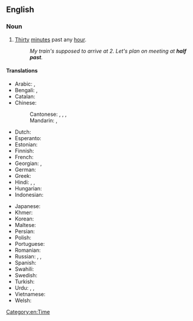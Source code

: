 {{also|half-past}}
==English==

===Noun===
{{en-noun|-}}

# [[thirty|Thirty]] [[minute]]s past any [[hour]].
#: ''My train's supposed to arrive at 2. Let's plan on meeting at '''half past'''.''

====Translations====
{{trans-top|"half past one" as example of usage in other languages}}
* Arabic: {{t|ar|السَّاعَة وَالنِّصْف|tr=as-sāʿa wa-n-niṣf}}, {{t|ar|السَّاعَة الْوَاحِدَة وَالنِّصْف|tr=as-sāʿa l-wāḥida wa-n-niṣf}}
* Bengali: {{t|bn|দেড়টা বাজে}}, {{t|bn|সাড়ে}} {{qualifier|hour greater than 2}}
* Catalan: {{t|ca|dos quarts de dues}}
* Chinese:
*: Cantonese: {{t|yue|[[一]][[點]][[半]]|sc=Hani}}, {{t|yue|[[一]][[点]][[半]]|tr=jat1 dim2 bun3|sc=Hani}}, {{t|yue|[[點]][[半]]|sc=Hani}}, {{t|yue|[[点]][[半]]|tr=dim2 bun3|sc=Hani}}
*: Mandarin: {{t|cmn|[[一]][[點]][[半]]|sc=Hani}}, {{t|cmn|[[一]][[点]][[半]]|tr=yī diǎn bàn|sc=Hani}}
* Dutch: {{t|nl|half twee}}
* Esperanto: {{t|eo|la unua kaj duono}}
* Estonian: {{t|et|[[pool]] [[kaks]]}}
* Finnish: {{t|fi|[[puoli]] [[kaksi]]}}
* French: {{t|fr|[[et]] [[demie]]}}
* Georgian: {{t|ka|ნახევარი}}, {{t|ka|ორის ნახევარი}}
* German: {{t|de|[[halb]] [[zwei]]}} {{q|used with the following hour}}
* Greek: {{t|el|και μισή}}
* Hindi: {{t|hi|डेढ़ बजा}}, {{t|hi|ढाई बजे}}, {{t+|hi|साढ़े}} {{qualifier|hour greater than 2}}
* Hungarian: {{t|hu|[[fél]] [[kettő]]|lit=half two}} {{q|i.e., half of the second hour}}
* Indonesian: {{t|id|setengah dua}}
{{trans-mid}}
* Japanese: {{t|ja|一時半|tr=いちじはん, ichijihan|sc=Jpan}}
* Khmer: {{t+|km|កន្លះ|alt=ម៉ោងមួយកន្លះ|tr=maong muəy kɑnlah|sc=Khmr}}
* Korean: {{t|ko|한시 반|sc=Kore}}
* Maltese: {{t|mt|is-siegħa u nofs}}
* Persian: {{t|fa|ساعت یک و نیم|tr=sâ'at yek o nim|sc=fa-Arab}}
* Polish: {{t|pl|[[wpół]] [[do]] [[drugiej]]}} {{q|used with the following hour}}
* Portuguese: {{t|pt|uma e meia}}
* Romanian: {{t|ro|unu și jumătate}}
* Russian: {{t+|ru|полвторо́го}}, {{t|ru|[[полови́на]] [[второй|второ́го]]}}, {{t|ru|[[час]] [[три́дцать]]}}
* Spanish: {{t|es|[[una]] [[y]] [[media]]}}
* Swahili: {{t|sw|saa saba na nusu|lit=hour seven and a half}}
* Swedish: {{t|sv|[[halv]] [[två]]}}
* Turkish: {{t|tr|saat bir buçuk}}
* Urdu: {{t|ur|دیڑھ بجا|tr=ḍeṛh bajā|sc=ur-Arab}}, {{t|ur|ڈھائی بجے|tr=ḍhāī baje|sc=ur-Arab}}, {{t|ur|ساڑھے|tr=sāṛhe}} {{qualifier|hour greater than 2}}
* Vietnamese: {{t|vi|một giờ rươi}}
* Welsh: {{t|cy|hanner awr wedi un}}
{{trans-bottom}}

[[Category:en:Time]]